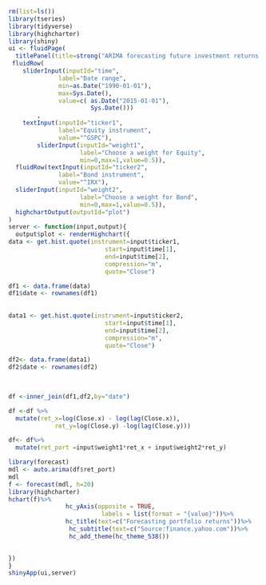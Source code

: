```{r}
rm(list=ls())
library(tseries)
library(tidyverse)
library(highcharter)
library(shiny)
ui <- fluidPage(
  titlePanel(title=strong("ARIMA forecasting future investment returns on a 2-asset portfolio")),
 fluidRow(
    sliderInput(inputId="time", 
              label="Date range", 
              min=as.Date("1990-01-01"), 
              max=Sys.Date(), 
              value=c( as.Date("2015-01-01"),
                       Sys.Date()))
        , 
    textInput(inputId="ticker1", 
              label="Equity instrument",
              value="^GSPC"), 
        sliderInput(inputId="weight1",
                    label="Choose a weight for Equity",
                    min=0,max=1,value=0.5)),
  fluidRow(textInput(inputId="ticker2", 
              label="Bond instrument",
              value="^IRX"), 
  sliderInput(inputId="weight2",
                    label="Choose a weight for Bond",
                    min=0,max=1,value=0.5)),
  highchartOutput(outputId="plot")
)
server <- function(input,output){
  output$plot <- renderHighchart({
data <- get.hist.quote(instrument=input$ticker1,
                           start=input$time[1],
                           end=input$time[2], 
                           compression="m", 
                           quote="Close")

df1 <- data.frame(data)
df1$date <- rownames(df1)
  
    
data1 <- get.hist.quote(instrument=input$ticker2,
                           start=input$time[1],
                           end=input$time[2], 
                           compression="m", 
                           quote="Close")

df2<- data.frame(data1) 
df2$date <- rownames(df2)

  
    
df <-inner_join(df1,df2,by="date")

df <-df %>%
  mutate(ret_x=log(Close.x) - log(lag(Close.x)),
             ret_y=log(Close.y) -log(lag(Close.y)))

df<- df%>%
  mutate(ret_port =input$weight1*ret_x + input$weight2*ret_y)

library(forecast)
mdl <- auto.arima(df$ret_port)
mdl
f <- forecast(mdl, h=20)
library(highcharter)
hchart(f)%>% 
                hc_yAxis(opposite = TRUE,
                          labels = list(format = "{value}"))%>%
                hc_title(text=c("Forecasting portfolio returns"))%>%
                 hc_subtitle(text=c("Source:finance.yahoo.com"))%>%
                 hc_add_theme(hc_theme_538())

            
})
}
shinyApp(ui,server)
```